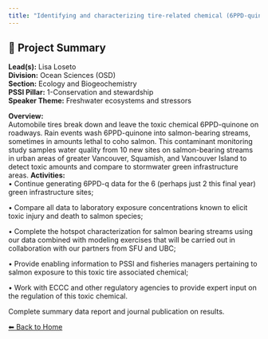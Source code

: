 ---
title: "Identifying and characterizing tire-related chemical (6PPD-quinone) toxic hotspots in salmon habitat"
---

## 🧬 Project Summary

**Lead(s):** Lisa Loseto  
**Division:** Ocean Sciences (OSD)  
**Section:** Ecology and Biogeochemistry  
**PSSI Pillar:** 1-Conservation and stewardship  
**Speaker Theme:** Freshwater ecosystems and stressors  

**Overview:**  
Automobile tires break down and leave the toxic chemical 6PPD-quinone on roadways. Rain events wash 6PPD-quinone into salmon-bearing streams, sometimes in amounts lethal to coho salmon. This contaminant monitoring study samples water quality from 10 new sites on salmon-bearing streams in urban areas of greater Vancouver, Squamish, and Vancouver Island to detect toxic amounts and compare to stormwater green infrastructure areas.
**Activities:**  
• Continue generating 6PPD-q data for the 6 (perhaps just 2 this final year) green infrastructure sites;
• Compare all data to laboratory exposure concentrations known to elicit toxic injury and death to salmon species;
• Complete the hotspot characterization for salmon bearing streams using our data combined with modeling exercises that will be carried out in collaboration with our partners from SFU and UBC;
• Provide enabling information to PSSI and fisheries managers pertaining to salmon exposure to this toxic tire associated chemical;
• Work with ECCC and other regulatory agencies to provide expert input on the regulation of this toxic chemical.
Complete summary data report and journal publication on results.

[⬅ Back to Home](../index.qmd)
